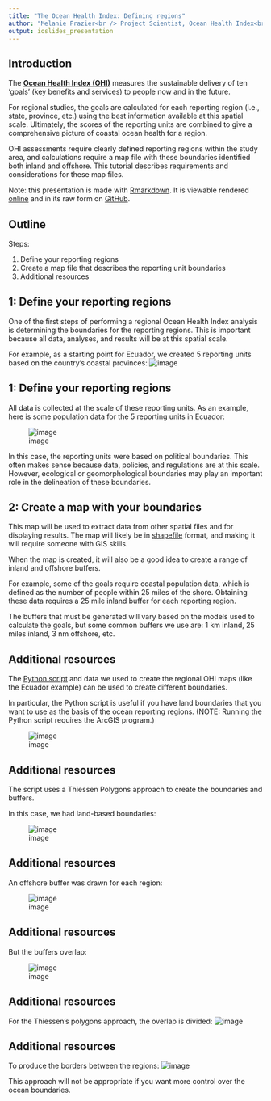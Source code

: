```yaml
---
title: "The Ocean Health Index: Defining regions"
author: "Melanie Frazier<br /> Project Scientist, Ocean Health Index<br /> frazier@nceas.ucsb.edu"
output: ioslides_presentation
---
```


## Introduction 

The [**Ocean Health Index (OHI)**](www.oceanhealthindex.org) measures the sustainable delivery of ten ‘goals’ (key benefits and services) to people now and in the future. 

For regional studies, the goals are calculated for each reporting region (i.e., state, province, etc.) using the best information available at this spatial scale.  Ultimately, the scores of the reporting units are combined to give a comprehensive picture of coastal ocean health for a region.  

OHI assessments require clearly defined reporting regions within the study area, and calculations require a map file with these boundaries identified both inland and offshore. This tutorial describes requirements and considerations for these map files. 

Note: this presentation is made with [Rmarkdown](http://rmarkdown.rstudio.com/). It is viewable rendered [online](http://htmlpreview.github.io/?https://github.com/OHI-Science/ohimanual/blob/master/tutorials/tbx_modifications/tutorial_tbx_modifications.html#1) and in its raw form on [GitHub](https://github.com/OHI-Science/ohimanual/blob/master/tutorials/tbx_modifications/tutorial_tbx_modifications.Rmd).


## Outline

Steps: 

1. Define your reporting regions
2. Create a map file that describes the reporting unit boundaries
3. Additional resources

## 1: Define your reporting regions
One of the first steps of performing a regional Ocean Health Index analysis is determining the boundaries for the reporting regions.  This is important because all data, analyses, and results will be at this spatial scale. 

For example, as a starting point for Ecuador, we created 5 reporting units based on the country's coastal provinces:
![image](https://cloud.githubusercontent.com/assets/5685517/6217554/0191279e-b5ca-11e4-9b87-4de199b4f63a.png)

## 1: Define your reporting regions

All data is collected at the scale of these reporting units.  As an example, here is some population data for the 5 reporting units in Ecuador:  

![image](https://cloud.githubusercontent.com/assets/5685517/6217649/e7c4f722-b5ca-11e4-930e-b1c85c7aab01.png)

In this case, the reporting units were based on political boundaries.  This often makes sense because data, policies, and regulations are at this scale.  However, ecological or geomorphological boundaries may play an important role in the delineation of these boundaries. 


## 2: Create a map with your boundaries
This map will be used to extract data from other spatial files and for displaying results.  The map will likely be in [shapefile](http://en.wikipedia.org/wiki/Shapefile) format, and making it will require someone with GIS skills.  

When the map is created, it will also be a good idea to create a range of inland and offshore buffers.  

For example, some of the goals require coastal population data, which is defined as the number of people within 25 miles of the shore.  Obtaining these data requires a 25 mile inland buffer for each reporting region.  

The buffers that must be generated will vary based on the models used to calculate the goals, but some common buffers we use are: 1 km inland, 25 miles inland, 3 nm offshore, etc.

## Additional resources
The  [Python script](http://ohi-science.org/pages/create_regions.html) and data we used to create the regional OHI maps (like the Ecuador example) can be used to create different boundaries.  

In particular, the Python script is useful if you have land boundaries that you want to use as the basis of the ocean reporting regions.  (NOTE: Running the Python script requires the ArcGIS program.)

![image](https://cloud.githubusercontent.com/assets/5685517/6242346/f73d57ea-b6e1-11e4-9eab-36974801f0ee.png)

## Additional resources
The script uses a Thiessen Polygons approach to create the boundaries and buffers.

In this case, we had land-based boundaries:  

![image](https://cloud.githubusercontent.com/assets/5685517/6218950/a7c8318a-b5d8-11e4-8254-9c79aad77dff.png)

## Additional resources
An offshore buffer was drawn for each region:  

![image](https://cloud.githubusercontent.com/assets/5685517/6218960/b830ac00-b5d8-11e4-9a88-1a287801ca48.png)

## Additional resources
But the buffers overlap:  

![image](https://cloud.githubusercontent.com/assets/5685517/6218966/c7211664-b5d8-11e4-8c8f-decb0c91284d.png)

## Additional resources
For the Thiessen's polygons approach, the overlap is divided:
![image](https://cloud.githubusercontent.com/assets/5685517/6218970/d2f9d23c-b5d8-11e4-9e8a-55a88c62fe4b.png)

## Additional resources
To produce the borders between the regions:
![image](https://cloud.githubusercontent.com/assets/5685517/6218976/de025bb8-b5d8-11e4-8bad-0e71548760d1.png)

This approach will not be appropriate if you want more control over the ocean boundaries.  


         

